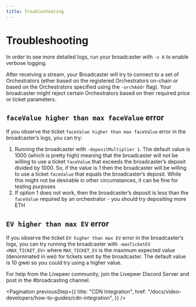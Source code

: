 ```yaml
---
title: Troubleshooting
---
```


# Troubleshooting

In order to see more detailed logs, run your broadcaster with `-v 6` to enable
verbose logging.

After receiving a stream, your Broadcaster will try to connect to a set of
Orchestrators (ether based on the registered Orchestrators on-chain or based on
the Orchestrators specified using the `-orchAddr` flag). Your broadcaster might
reject certain Orchestrators based on their required price or ticket parameters.

## `faceValue higher than max faceValue` error

If you observe the ticket `faceValue higher than max faceValue` error in the
broadcaster’s logs, you can try:

1. Running the broadcaster with `-depositMultiplier 1`. The default value is
   1000 (which is pretty high) meaning that the broadcaster will not be willing
   to use a ticket `faceValue` that exceeds the broadcaster’s deposit divided
   by 1000. So, if the value is 1 then the broadcaster will be willing to use a
   ticket `faceValue` that equals the broadcaster’s deposit. While this might
   not be desirable in other circumstances, it can be fine for testing purposes
2. If option 1 does not work, then the broadcaster’s deposit is less than the
   `faceValue` required by an orchestrator - you should try depositing more ETH

## `EV higher than max EV` error

If you observe the ticket `EV higher than max EV` error in the broadcaster’s
logs, you can try running the broadcaster with `-maxTicketEV <MAX_TICKET_EV>`
where `MAX_TICKET_EV` is the maximum expected value (denominated in wei) for
tickets sent by the broadcaster. The default value is 10 gwei so you could try
using a higher value.

For help from the Livepeer community, join the Livepeer Discord Server and post
in the #broadcasting channel.

<Pagination
  previousStep={{
    title: "CDN Integration",
    href: "/docs/video-developers/how-to-guides/cdn-integration",
  }}
/>
